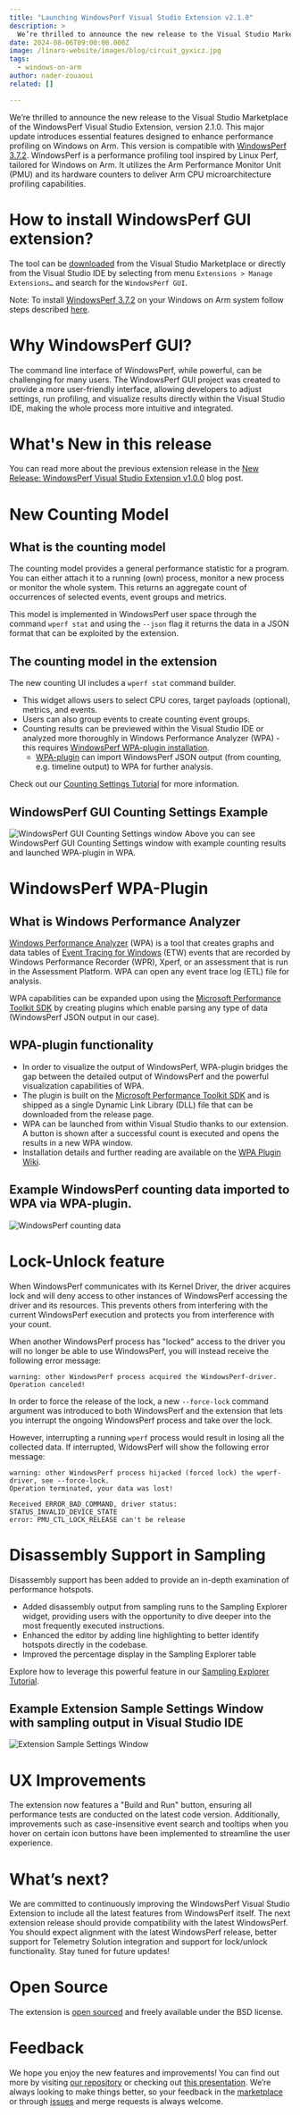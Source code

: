 ```yaml
---
title: "Launching WindowsPerf Visual Studio Extension v2.1.0"
description: >
  We’re thrilled to announce the new release to the Visual Studio Marketplace of the WindowsPerf Visual Studio Extension, version 2.1.0. This major update introduces essential features designed to enhance performance profiling on Windows on Arm. This version is compatible with WindowsPerf 3.7.2. WindowsPerf is a performance profiling tool inspired by Linux Perf, tailored for Windows on Arm. It utilizes the Arm Performance Monitor Unit (PMU) and its hardware counters to deliver Arm CPU microarchitecture profiling capabilities.
date: 2024-08-06T09:00:00.000Z
image: /linaro-website/images/blog/circuit_gyxicz.jpg
tags:
  - windows-on-arm
author: nader-zouaoui
related: []

---
```


We’re thrilled to announce the new release to the Visual Studio Marketplace of the WindowsPerf Visual Studio Extension, version 2.1.0. This major update introduces essential features designed to enhance performance profiling on Windows on Arm. This version is compatible with [WindowsPerf 3.7.2](https://gitlab.com/Linaro/WindowsPerf/windowsperf/-/releases/3.7.2). WindowsPerf is a performance profiling tool inspired by Linux Perf, tailored for Windows on Arm. It utilizes the Arm Performance Monitor Unit (PMU) and its hardware counters to deliver Arm CPU microarchitecture profiling capabilities.

# How to install WindowsPerf GUI extension?

The tool can be [downloaded](https://marketplace.visualstudio.com/items?itemName=Arm.WindowsPerfGUI) from the Visual Studio Marketplace or directly from the Visual Studio IDE by selecting from menu `Extensions > Manage Extensions…` and search for the `WindowsPerf GUI`.

Note: To install [WindowsPerf 3.7.2](https://gitlab.com/Linaro/WindowsPerf/windowsperf/-/releases/3.7.2) on your Windows on Arm system follow steps described [here](https://gitlab.com/Linaro/WindowsPerf/windowsperf/-/blob/main/INSTALL.md?ref_type=heads).

# Why WindowsPerf GUI?

The command line interface of WindowsPerf, while powerful, can be challenging for many users. The WindowsPerf GUI project was created to provide a more user-friendly interface, allowing developers to adjust settings, run profiling, and visualize results directly within the Visual Studio IDE, making the whole process more intuitive and integrated.

# What's New in this release

You can read more about the previous extension release in the [New Release: WindowsPerf Visual Studio Extension v1.0.0](https://www.linaro.org/blog/new-release-windowsperf-visual-studio-extension-v1000/) blog post.

# New Counting Model

## What is the counting model

The counting model provides a general performance statistic for a program. You can either attach it to a running (own) process, monitor a new process or monitor the whole system. This returns an aggregate count of occurrences of selected events, event groups and metrics.

This model is implemented in WindowsPerf user space through the command `wperf stat` and using the `--json` flag it returns the data in a JSON format that can be exploited by the extension.

## The counting model in the extension

The new counting UI includes a `wperf stat` command builder.

* This widget allows users to select CPU cores, target payloads (optional), metrics, and events.
* Users can also group events to create counting event groups.
* Counting results can be previewed within the Visual Studio IDE or analyzed more thoroughly in Windows Performance Analyzer (WPA) - this requires [WindowsPerf WPA-plugin installation](https://gitlab.com/Linaro/WindowsPerf/wpa-plugin#installation).
  * [WPA-plugin](https://gitlab.com/Linaro/WindowsPerf/wpa-plugin) can import WindowsPerf JSON output (from counting, e.g. timeline output) to WPA for further analysis.

Check out our [Counting Settings Tutorial](https://gitlab.com/Linaro/WindowsPerf/vs-extension/-/wikis/Tutorials/Counting-Settings) for more information.

## WindowsPerf GUI Counting Settings Example

![WindowsPerf GUI Counting Settings window](/linaro-website/images/blog/windowsperf210-image2_ias8db.png)
Above you can see WindowsPerf GUI Counting Settings window with example counting results and launched WPA-plugin in WPA.

# WindowsPerf WPA-Plugin

## What is Windows Performance Analyzer

[Windows Performance Analyzer](https://learn.microsoft.com/en-us/windows-hardware/test/wpt/windows-performance-analyzer) (WPA) is a tool that creates graphs and data tables of [Event Tracing for Windows](https://learn.microsoft.com/en-us/windows-hardware/drivers/devtest/event-tracing-for-windows--etw-) (ETW) events that are recorded by Windows Performance Recorder (WPR), Xperf, or an assessment that is run in the Assessment Platform. WPA can open any event trace log (ETL) file for analysis.

WPA capabilities can be expanded upon using the [Microsoft Performance Toolkit SDK](https://github.com/microsoft/microsoft-performance-toolkit-sdk) by creating plugins which enable parsing any type of data (WindowsPerf JSON output in our case).

## WPA-plugin functionality

* In order to visualize the output of WindowsPerf, WPA-plugin bridges the gap between the detailed output of WindowsPerf and the powerful visualization capabilities of WPA.
* The plugin is built on the [Microsoft Performance Toolkit SDK](https://github.com/microsoft/microsoft-performance-toolkit-sdk) and is shipped as a single Dynamic Link Library (DLL) file that can be downloaded from the release page.
* WPA can be launched from within Visual Studio thanks to our extension. A button is shown after a successful count is executed and opens the results in a new WPA window.
* Installation details and further reading are available on the [WPA Plugin Wiki](https://gitlab.com/Linaro/WindowsPerf/wpa-plugin/-/wikis/home).

## Example WindowsPerf counting data imported to WPA via WPA-plugin.

![WindowsPerf counting data](/linaro-website/images/blog/windowsperf210-image3_op6wd1.png)

# Lock-Unlock feature

When WindowsPerf communicates with its Kernel Driver, the driver acquires lock and will deny access to other instances of WindowsPerf accessing the driver and its resources. This prevents others from interfering with the current WindowsPerf execution and protects you from interference with your count.

When another WindowsPerf process has "locked" access to the driver you will no longer be able to use WindowsPerf, you will instead receive the following error message:

```
warning: other WindowsPerf process acquired the WindowsPerf-driver.
Operation canceled!
```

In order to force the release of the lock, a new `--force-lock` command argument was introduced to both WindowsPerf and the extension that lets you interrupt the ongoing WindowsPerf process and take over the lock.

However, interrupting a running `wperf` process would result in losing all the collected data. If interrupted, WidowsPerf will show the following error message:

```
warning: other WindowsPerf process hijacked (forced lock) the wperf-driver, see --force-lock.
Operation terminated, your data was lost!

Received ERROR_BAD_COMMAND, driver status:
STATUS_INVALID_DEVICE_STATE
error: PMU_CTL_LOCK_RELEASE can't be release
```

# Disassembly Support in Sampling

Disassembly support has been added to provide an in-depth examination of performance hotspots.

* Added disassembly output from sampling runs to the Sampling Explorer widget, providing users with the opportunity to dive deeper into the most frequently executed instructions.
* Enhanced the editor by adding line highlighting to better identify hotspots directly in the codebase.
* Improved the percentage display in the Sampling Explorer table

Explore how to leverage this powerful feature in our [Sampling Explorer Tutorial](https://gitlab.com/Linaro/WindowsPerf/vs-extension/-/wikis/Tutorials/Sampling-Explorer).

## Example Extension Sample Settings Window with sampling output in Visual Studio IDE

![Extension Sample Settings Window](/linaro-website/images/blog/windowsperf210-image1_irfsku.png)

# UX Improvements

The extension now features a "Build and Run" button, ensuring all performance tests are conducted on the latest code version. Additionally, improvements such as case-insensitive event search and tooltips when you hover on certain icon buttons have been implemented to streamline the user experience.

# What’s next?

We are committed to continuously improving the WindowsPerf Visual Studio Extension to include all the latest features from WindowsPerf itself. The next extension release should provide compatibility with the latest WindowsPerf. You should expect alignment with the latest WindowsPerf release, better support for Telemetry Solution integration and support for lock/unlock functionality. Stay tuned for future updates!

# Open Source

The extension is [open sourced](https://gitlab.com/Linaro/WindowsPerf/vs-extension) and freely available under the BSD license.

# Feedback

We hope you enjoy the new features and improvements! You can find out more by visiting [our repository](https://gitlab.com/Linaro/WindowsPerf/vs-extension) or checking out [this presentation](https://drive.google.com/file/d/1FQou6ep_KQMr2R4EisBHj2q_cDt4E9MP/view?usp=sharing). We’re always looking to make things better, so your feedback in the [marketplace](https://marketplace.visualstudio.com/items?itemName=Arm.WindowsPerfGUI&ssr=false#review-details) or through [issues](https://marketplace.visualstudio.com/items?itemName=Arm.WindowsPerfGUI&ssr=false#review-details) and merge requests is always welcome.
